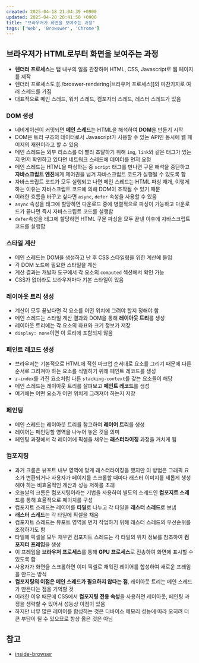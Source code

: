 ```yaml
---
created: 2025-04-18 21:04:39 +0900
updated: 2025-04-20 20:41:50 +0900
title: "브라우저가 화면을 보여주는 과정"
tags: ['Web', 'Browswer', 'Chrome']
---
```


## 브라우저가 HTML로부터 화면을 보여주는 과정

- **렌더러 프로세스**는 탭 내부의 일을 관장하며 HTML, CSS, Javascript로 웹 페이지를 제작
- 렌더러 프로세스도 [[./broswer-rendering|브라우저 프로세스]]와 마찬가지로 여러 스레드를 가짐
- 대표적으로 메인 스레드, 워커 스레드, 컴포지터 스레드, 레스터 스레드가 있음

### DOM 생성

- 네비게이션이 커밋되면 **메인 스레드**는 HTML을 해석하여 **DOM**을 만들기 시작
- DOM은 트리 구조의 데이터로서 Javascript가 사용할 수 있는 API인 동시에 웹 페이지의 재현이라고 할 수 있음
- 메인 스레드는 외부 리소스를 더 빨리 조달하기 위해 `img`, `link`와 같은 태그가 있는지 먼저 확인하고 있다면 네트워크 스레드에 데이터를 먼저 요청
- 메인 스레드는 HTML을 파싱하는 중 `script` 태그를 만나면 구문 해석을 중단하고 **자바스크립트 엔진**에게 제어권을 넘겨 자바스크립트 코드가 실행될 수 있도록 함
- 자바스크립트 코드가 모두 실행되고 나면 메인 스레드는 HTML 파싱 재개, 이렇게 하는 이유는 자바스크립트 코드에 의해 DOM이 조작될 수 있기 때문
- 이러한 흐름을 바꾸고 싶다면 `async`, `defer` 속성을 사용할 수 있음
- `async` 속성을 태그에 할당하면 다운로드 중에 병렬적으로 파싱이 가능하고 다운로드가 끝나면 즉시 자바스크립트 코드를 실행함
- `defer`속성을 태그에 할당하면 HTML 구문 파싱을 모두 끝낸 이후에 자바스크립트 코드를 실행함

### 스타일 계산

- 메인 스레드는 DOM을 생성하고 난 후 CSS 스타일링을 위한 계산에 돌입
- 각 DOM 노드에 필요한 스타일을 계산
- 계산 결과는 개발자 도구에서 각 요소의  `computed` 섹션에서 확인 가능
- CSS가 없더라도 브라우저마다 기본 스타일이 있음

### 레이아웃 트리 생성

- 계산이 모두 끝났다면 각 요소를 어떤 위치에 그려야 할지 정해야 함
- 메인 스레드는 스타일 계산 결과와 DOM을 통해 **레이아웃 트리**를 생성
- 레이아웃 트리에는 각 요소의 좌표와 크기 정보가 저장
- `display: none`이면 이 트리에 포함되지 않음

### 페인트 레코드 생성

- 브라우저는 기본적으로 HTML에 적힌 마크업 순서대로 요소를 그리기 때문에 다른 순서로 그려져야 하는 요소를 식별하기 위해 페인트 레코드를 생성
- `z-index`를 가진 요소처럼 다른 `stacking-context`를 갖는 요소들이 해당
- 메인 스레드는 레이아웃 트리를 살펴보고 **페인트 레코드**를 생성
- 여기에는 어떤 요소가 어떤 위치게 그려져야 하는지 저장

### 페인팅

- 메인 스레드는 레이아웃 트리를 참고하여 **레이어 트리**를 생성
- 레이어는 페인팅할 영역을 나누어 놓은 것을 의미
- 페인팅 과정에서 각 레이어에 픽셀을 채우는 **래스터라이징** 과정을 거치게 됨

### 컴포지팅

- 과거 크롬은 뷰포트 내부 영역에 맞게 래스터라이징을 했지만 이 방법은 그래픽 요소가 변환되거나 사용자가 페이지를 스크롤할 때마다 래스터 이미지를 새롭게 생성해야 하는 비효율적인 계산과 성능 저하를 초래
- 오늘날의 크롬은 컴포지팅이라는 기법을 사용하여 별도의 스레드인 **컴포지트 스레드**를 통해 효율적으로 페이지를 구성
- 컴포지트 스레드는 레이어를 **타일**로 나누고 각 타일을 **래스터 스레드**로 보냄
- **래스터 스레드**는 각 타일에 픽셀을 채움
- 컴포지트 스레드는 뷰포트 영역을 먼저 작업하기 위해 래스터 스레드의 우선순위를 조정하기도 함
- 타일에 픽셀을 모두 채우면 컴포지트 스레드는 각 타일의 위치 정보를 참조하여 **컴포지터 프레임**을 생성
- 이 프레임을 **브라우저 프로세스**를 통해 **GPU 프로세스**로 전송하여 화면에 표시할 수 있도록 함
- 사용자가 화면을 스크롤하면 이미 픽셀로 채워진 레이어를 합성하여 새로운 프레임을 만드는 방식
- **컴포지팅의 이점은 메인 스레드가 필요하지 않다는 점**, 레이아웃 트리는 메인 스레드가 만든다는 점을 기억할 것
- 이러한 이유 때문에 CSS에서 **컴포지팅 전용 속성**을 사용하면 레이아웃, 페인팅 과정을 생략할 수 있어서 성능상 이점이 있음
- 하지만 너무 많은 레이어를 합성하는 것은 디바이스 메모리 성능에 따라 오히려 더 큰 부담이 될 수 있으므로 항상 옳은 것은 아님

## 참고

- [inside-browser](https://developer.chrome.com/blog/inside-browser-part1)


